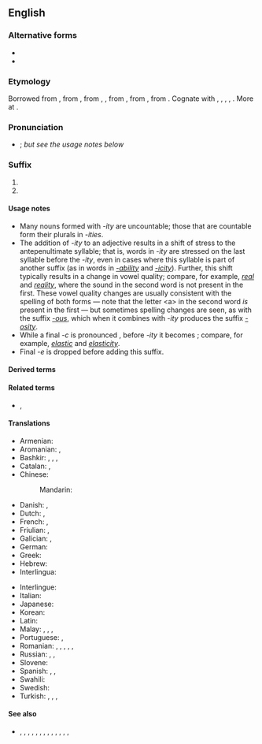{{also|-itý}}
==English==

===Alternative forms===
* {{l|en|-ty}}
* {{l|en|⠰⠽}}

===Etymology===
Borrowed from {{bor|en|fr|-ité}}, from {{der|en|frm|-ité}}, from {{der|en|fro|-ete}}, {{m|fro|-eteit||-ity}}, from {{der|en|la|-itātem}}, from {{m|la|-itās}}, from {{der|en|ine-pro|*-it-|pos=suffix}}. Cognate with {{cog|got|-𐌹𐌸𐌰||-th}}, {{cog|goh|-ida||-th}}, {{cog|ang|-þo}}, {{m|ang|-þu}}, {{m|ang|-þ||-th}}. More at {{l|en|-th}}.

===Pronunciation===
* {{IPA|[ɪti]|lang=en}}; ''but see the usage notes below''

===Suffix===
{{en-suffix|ity|cat2=productive suffixes}}

# {{non-gloss definition|Used to form a noun from an adjective; especially, to form the noun referring to the state, property, or quality of conforming to the adjective's description.}}
# {{non-gloss definition|Used to form other nouns, especially abstract nouns.}} <!-- such as [[proclivity]] -->

====Usage notes====
* Many nouns formed with ''-ity'' are uncountable; those that are countable form their plurals in ''-ities''.
* The addition of ''-ity'' to an adjective results in a shift of stress to the antepenultimate syllable; that is, words in ''-ity'' are stressed on the last syllable before the ''-ity'', even in cases where this syllable is part of another suffix (as in words in ''[[-ability]]'' and ''[[-icity]]''). Further, this shift typically results in a change in vowel quality; compare, for example, ''[[real]]'' and ''[[reality]]'', where the sound {{IPAchar|[æ]}} in the second word is not present in the first. These vowel quality changes are usually consistent with the spelling of both forms — note that the letter &lt;a> in the second word ''is'' present in the first — but sometimes spelling changes are seen, as with the suffix ''[[-ous]]'', which when it combines with ''-ity'' produces the suffix ''[[-osity]]''.
* While a final ''-c'' is pronounced {{IPAchar|[k]}}, before ''-ity'' it becomes {{IPAchar|[s]}}; compare, for example, ''[[elastic]]'' and ''[[elasticity]]''.
* Final ''-e'' is dropped before adding this suffix.

====Derived terms====
{{suffixsee|en}}

====Related terms====
* {{m|en|-ability}}, {{m|en|-ibility}}

====Translations====
{{trans-top|Used to form nouns from adjectives.}}
* Armenian: {{t|hy|-ություն}}
* Aromanian: {{t|rup|-ãtati}}, {{t|rup|-tati}}
* Bashkir: {{t|ba|-лыҡ|sc=Cyrl}}, {{t|ba|-лек|sc=Cyrl}}, {{t|ba|-лоҡ|sc=Cyrl}}, {{t|ba|-лөк|sc=Cyrl}}
* Catalan: {{t+|ca|-itat|f}}, {{t|ca|-tat|f}}
* Chinese:
*: Mandarin: {{t+|cmn|性|tr=xìng|sc=Hans}}
* Danish: {{t|da|-itet|c}}, {{t+|da|-hed|c}}
* Dutch: {{t+|nl|-heid}}, {{t+|nl|-iteit|f}}
* French: {{t+|fr|-ité|f}}, {{t+|fr|-té|f}}
* Friulian: {{t|fur|-itât}}, {{t|fur|-tât}}
* Galician: {{t|gl|-dade|f}}, {{t+|gl|-idade|f}}
* German: {{t+|de|-ität|f}}
* Greek: {{t+|el|-ότητα|f}}
* Hebrew: {{t|he|־וּת|f|tr=-ut}}
* Interlingua: {{t|ia|-itate}}
{{trans-mid}}
* Interlingue: {{t|ie|-itá}}
* Italian: {{t|it|-ità|f}}
* Japanese: {{t+|ja|性|tr=sei|sc=Jpan}}
* Korean: {{t+|ko|성}}
* Latin: {{t|la|-itas|f}}
* Malay: {{t|ms|-iti}}, {{t|ms|-itet}}, {{t|ms|-itas}}, {{t|ms|ke--an}}
* Portuguese: {{t+|pt|-idade|f}}, {{t+|pt|-dade|f}}
* Romanian: {{t|ro|-itate|f}}, {{t|ro|-tate|f}}, {{t|ro|-ătate|f}}, {{t|ro|-eață|f}}, {{t|ro|-ețe|f}}, {{t|ro|-ie|f}}
* Russian: {{t|ru|-ность|f}}, {{t|ru|-ите́т|m}}, {{t|ru|-ство|n}}
* Slovene: {{t|sl|-nost|f}}
* Spanish: {{t+|es|-idad|f}}, {{t+|es|-edad|f}}, {{t+|es|-dad|f}}
* Swahili: {{t|sw|u-}}
* Swedish: {{t+|sv|-het|c}}
* Turkish: {{t|tr|-lük}}, {{t+|tr|-luk}}, {{t|tr|-lık}}, {{t|tr|-lik}}
{{trans-bottom}}

====See also====
* {{l|en|-ness}}, {{l|en|-hood}}, {{l|en|-ship}}, {{l|en|-itas}}, {{l|en|-itude}}, {{l|en|-th}}, {{l|en|-ia}}, {{l|en|-itia}}, {{l|en|-ability}}, {{l|en|-ibility}}, {{l|en|-icity}}, {{l|en|-osity}}, {{l|en|-ous}}, {{l|en|-ose}}